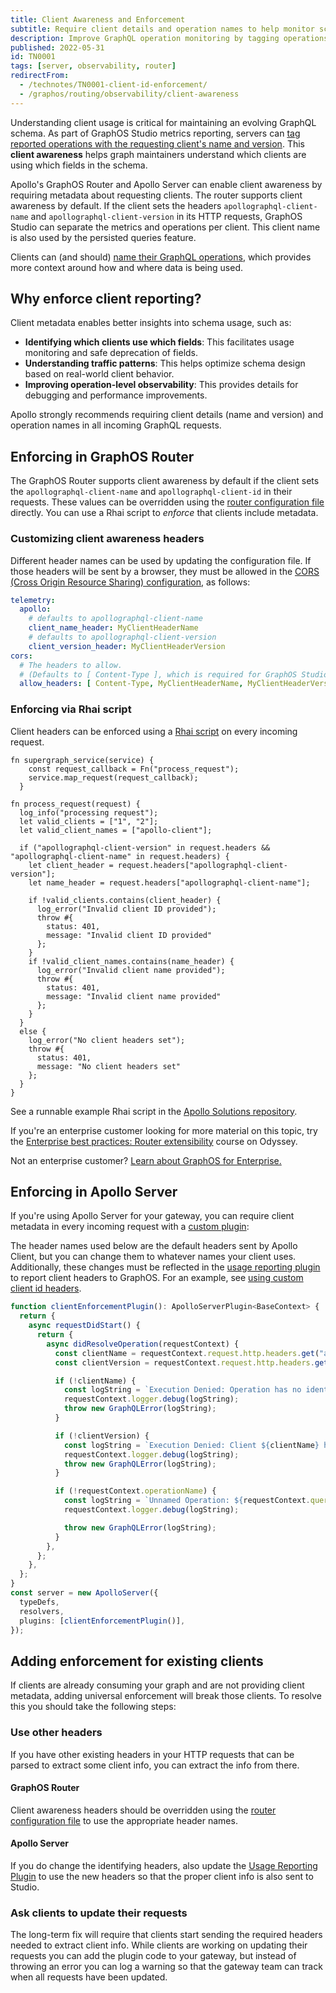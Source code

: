 ```yaml
---
title: Client Awareness and Enforcement
subtitle: Require client details and operation names to help monitor schema usage
description: Improve GraphQL operation monitoring by tagging operations with with client details. See code examples for Apollo GraphOS Router and Apollo Server.
published: 2022-05-31
id: TN0001
tags: [server, observability, router]
redirectFrom:
  - /technotes/TN0001-client-id-enforcement/
  - /graphos/routing/observability/client-awareness
---
```


Understanding client usage is critical for maintaining an evolving GraphQL schema. 
As part of GraphOS Studio metrics reporting, servers can [tag reported operations with the requesting client's name and version](/graphos/metrics/client-awareness).
This **client awareness** helps graph maintainers understand which clients are using which fields in the schema.

Apollo's GraphOS Router and Apollo Server can enable client awareness by requiring metadata about requesting clients.
The router supports client awareness by default. If the client sets the headers `apollographql-client-name` and `apollographql-client-version` in its HTTP requests, GraphOS Studio can separate the metrics and operations per client. This client name is also used by the persisted queries feature.

Clients can (and should) [name their GraphQL operations](/react/data/operation-best-practices/#name-all-operations), which provides more context around how and where data is being used.

## Why enforce client reporting?

Client metadata enables better insights into schema usage, such as:

- **Identifying which clients use which fields**: This facilitates usage monitoring and safe deprecation of fields.
- **Understanding traffic patterns**: This helps optimize schema design based on real-world client behavior.
- **Improving operation-level observability**: This provides details for debugging and performance improvements.

Apollo strongly recommends requiring client details (name and version) and operation names in all incoming GraphQL requests.

## Enforcing in GraphOS Router

The GraphOS Router supports client awareness by default if the client sets the `apollographql-client-name` and `apollographql-client-id` in their requests.
These values can be overridden using the [router configuration file](/router/managed-federation/client-awareness/) directly.
You can use a Rhai script to _enforce_ that clients include metadata.

### Customizing client awareness headers

Different header names can be used by updating the configuration file. If those headers will be sent by a browser, they must be allowed in the [CORS (Cross Origin Resource Sharing) configuration](/router/configuration/cors), as follows:

```yaml title="router.yaml"
telemetry:
  apollo:
    # defaults to apollographql-client-name
    client_name_header: MyClientHeaderName
    # defaults to apollographql-client-version
    client_version_header: MyClientHeaderVersion
cors:
  # The headers to allow.
  # (Defaults to [ Content-Type ], which is required for GraphOS Studio)
  allow_headers: [ Content-Type, MyClientHeaderName, MyClientHeaderVersion]
```

### Enforcing via Rhai script

Client headers can be enforced using a [Rhai script](/graphos/routing/customization/rhai) on every incoming request.

```rhai title="client-id.rhai"
fn supergraph_service(service) {
    const request_callback = Fn("process_request");
    service.map_request(request_callback);
  }

fn process_request(request) {
  log_info("processing request");
  let valid_clients = ["1", "2"];
  let valid_client_names = ["apollo-client"];

  if ("apollographql-client-version" in request.headers && "apollographql-client-name" in request.headers) {
    let client_header = request.headers["apollographql-client-version"];
    let name_header = request.headers["apollographql-client-name"];

    if !valid_clients.contains(client_header) {
      log_error("Invalid client ID provided");
      throw #{
        status: 401,
        message: "Invalid client ID provided"
      };
    }
    if !valid_client_names.contains(name_header) {
      log_error("Invalid client name provided");
      throw #{
        status: 401,
        message: "Invalid client name provided"
      };
    }
  }
  else {
    log_error("No client headers set");
    throw #{
      status: 401,
      message: "No client headers set"
    };
  }
}
```

See a runnable example Rhai script in the [Apollo Solutions repository](https://github.com/apollosolutions/example-rhai-client-id-validation).

<SolutionsNote />
<Tip>

If you're an enterprise customer looking for more material on this topic, try the [Enterprise best practices: Router extensibility](https://www.apollographql.com/tutorials/router-extensibility) course on Odyssey.

Not an enterprise customer? [Learn about GraphOS for Enterprise.](https://www.apollographql.com/pricing)

</Tip>

## Enforcing in Apollo Server

If you're using Apollo Server for your gateway, you can require client metadata in every incoming request with a [custom plugin](/apollo-server/integrations/plugins/):

<Tip>

The header names used below are the default headers sent by Apollo Client, but you can change them to whatever names your client uses. Additionally, these changes must be reflected in the [usage reporting plugin](/apollo-server/api/plugin/usage-reporting/#generateclientinfo) to report client headers to GraphOS. For an example, see [using custom client id headers](/apollo-server/monitoring/metrics#using-custom-headers).

</Tip>

<MultiCodeBlock>

```ts title="index.ts"
function clientEnforcementPlugin(): ApolloServerPlugin<BaseContext> {
  return {
    async requestDidStart() {
      return {
        async didResolveOperation(requestContext) {
          const clientName = requestContext.request.http.headers.get("apollographql-client-name");
          const clientVersion = requestContext.request.http.headers.get("apollographql-client-version");

          if (!clientName) {
            const logString = `Execution Denied: Operation has no identified client`;
            requestContext.logger.debug(logString);
            throw new GraphQLError(logString);
          }

          if (!clientVersion) {
            const logString = `Execution Denied: Client ${clientName} has no identified version`;
            requestContext.logger.debug(logString);
            throw new GraphQLError(logString);
          }

          if (!requestContext.operationName) {
            const logString = `Unnamed Operation: ${requestContext.queryHash}. All operations must be named`;
            requestContext.logger.debug(logString);

            throw new GraphQLError(logString);
          }
        },
      };
    },
  };
}
const server = new ApolloServer({
  typeDefs,
  resolvers,
  plugins: [clientEnforcementPlugin()],
});
```

</MultiCodeBlock>

## Adding enforcement for existing clients

If clients are already consuming your graph and are not providing client metadata, adding universal enforcement will break those clients. To resolve this you should take the following steps:

### Use other headers

If you have other existing headers in your HTTP requests that can be parsed to extract some client info, you can extract the info from there.

#### GraphOS Router

Client awareness headers should be overridden using the [router configuration file](/router/managed-federation/client-awareness/#overriding-client-awareness-headers) to use the appropriate header names.

#### Apollo Server

If you do change the identifying headers, also update the [Usage Reporting Plugin](/apollo-server/api/plugin/usage-reporting) to use the new headers so that the proper client info is also sent to Studio.

### Ask clients to update their requests

The long-term fix will require that clients start sending the required headers needed to extract client info. While clients are working on updating their requests you can add the plugin code to your gateway, but instead of throwing an error you can log a warning so that the gateway team can track when all requests have been updated.

